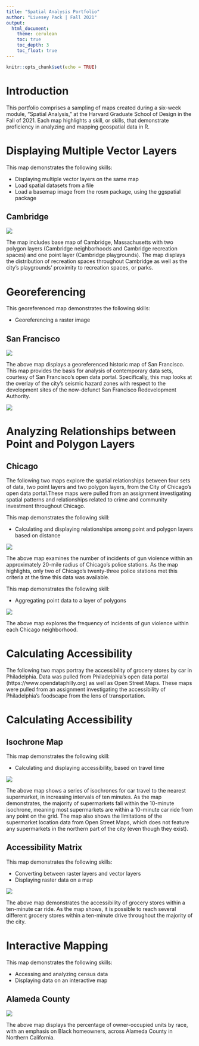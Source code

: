 ```yaml
---
title: "Spatial Analysis Portfolio"
author: "Livesey Pack | Fall 2021"
output: 
  html_document:
    theme: cerulean
    toc: true
    toc_depth: 3
    toc_float: true
---
```


```r
knitr::opts_chunk$set(echo = TRUE)
```

# Introduction
This portfolio comprises a sampling of maps created during a six-week module, "Spatial Analysis," at the Harvard Graduate School of Design in the Fall of 2021. Each map highlights a skill, or skills, that demonstrate proficiency in analyzing and mapping geospatial data in R. 

# Displaying Multiple Vector Layers 

This map demonstrates the following skills: 

* Displaying multiple vector layers on the same map
* Load spatial datasets from a file
* Load a basemap image from the rosm package, using the ggspatial package

## Cambridge
[![](thumbnails/Cambridge Map.png)](https://lipack.github.io/Spatial-Analysis-Portfolio-/fullsize/Cambridge Map.pdf){target="_blank"}

The map includes base map of Cambridge, Massachusetts with two polygon layers (Cambridge neighborhoods and Cambridge recreation spaces) and one point layer (Cambridge playgrounds). The map displays the distribution of recreation spaces throughout Cambridge as well as the city’s playgrounds’ proximity to recreation spaces, or parks.

# Georeferencing

This georeferenced map demonstrates the following skills: 

* Georeferencing a raster image

## San Francisco

[![](thumbnails/GeoRef.png)](https://lipack.github.io/Spatial-Analysis-Portfolio-/fullsize/GeoRef.pdf){target="_blank}

The above map displays a georeferenced historic map of San Francisco. This map provides the basis for analysis of contemporary data sets, courtesy of San Francisco's open data portal. Specifically, this map looks at the overlay of the city's seismic hazard zones with respect to the development sites of the now-defunct San Francisco Redevelopment Authority.  

[![](thumbnails/GeoRef.png)](https://lipack.github.io/Spatial-Analysis-Portfolio-/fullsize/GeoRef.pdf){target="_blank}

# Analyzing Relationships between Point and Polygon Layers

## Chicago 

The following two maps explore the spatial relationships between four sets of data, two point layers and two polygon layers, from the City of Chicago’s open data portal.These maps were pulled from an assignment investigating spatial patterns and relationships related to crime and community investment throughout Chicago. 

This map demonstrates the following skill: 

* Calculating and displaying relationships among point and polygon layers based on distance

[![](thumbnails/chicago_map.png)](https://lipack.github.io/Spatial-Analysis-Portfolio-/fullsize/chicago_map1.pdf){target="_blank"}

The above map examines the number of incidents of gun violence within an approximately 20-mile radius of Chicago's police stations. As the map highlights, only two of Chicago's twenty-three police stations met this criteria at the time this data was available.   

This map demonstrates the following skill: 

* Aggregating point data to a layer of polygons

[![](thumbnails/Chicago_FINAL.png)](https://lipack.github.io/Spatial-Analysis-Portfolio-/fullsize/Chicago_FINAL.pdf){target="_blank"}

The above map explores the frequency of incidents of gun violence within each Chicago neighborhood. 

# Calculating Accessibility 

The following two maps portray the accessibility of grocery stores by car in Philadelphia. Data was pulled from Philadelphia's open data portal (https://www.opendataphilly.org) as well as Open Street Maps. These maps were pulled from an assignment investigating the accessibility of Philadelphia's foodscape from the lens of transportation.  

# Calculating Accessibility 

## Isochrone Map

This map demonstrates the following skill:

* Calculating and displaying accessibility, based on travel time

[![](thumbnails/accessibility_PHL_map.png)](https://lipack.github.io/Spatial-Analysis-Portfolio-/fullsize/accessibility_PHL_map.pdf){target="_blank"}

The above map shows a series of isochrones for car travel to the nearest supermarket, in increasing intervals of ten minutes. As the map demonstrates, the majority of supermarkets fall within the 10-minute isochrone, meaning most supermarkets are within a 10-minute car ride from any point on the grid. The map also shows the limitations of the supermarket location data from Open Street Maps, which does not feature any supermarkets in the northern part of the city (even though they exist). 

## Accessibility Matrix 

This map demonstrates the following skills:

* Converting between raster layers and vector layers
* Displaying raster data on a map

[![](thumbnails/raster_PHL_map.png)](https://lipack.github.io/Spatial-Analysis-Portfolio-/fullsize/raster_PHL_map.pdf){target="_blank"}

The above map demonstrates the accessibility of grocery stores within a ten-minute car ride. As the map shows, it is possible to reach several different grocery stores within a ten-minute drive throughout the majority of the city.

# Interactive Mapping

This map demonstrates the following skills:

* Accessing and analyzing census data 
* Displaying data on an interactive map

## Alameda County

[![](thumbnails/Interactive Map_USE THIS ONE.png)](https://lipack.github.io/Spatial-Analysis-Portfolio-/fullsize/VIS 2128_Assignment 6_Pack.html){target="_blank"}

The above map displays the percentage of owner-occupied units by race, with an emphasis on Black homeowners, across Alameda County in Northern California.


